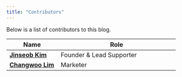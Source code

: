```yaml
---
title: "Contributors"
---
```


Below is a list of contributors to this blog.

Name | Role
----------------------|-------------------------------------------------
[**Jinseob Kim**](https://github.com/jinseob2kim) | Founder & Lead Supporter
[**Changwoo Lim**](https://github.com/ChangwooLim) | Marketer